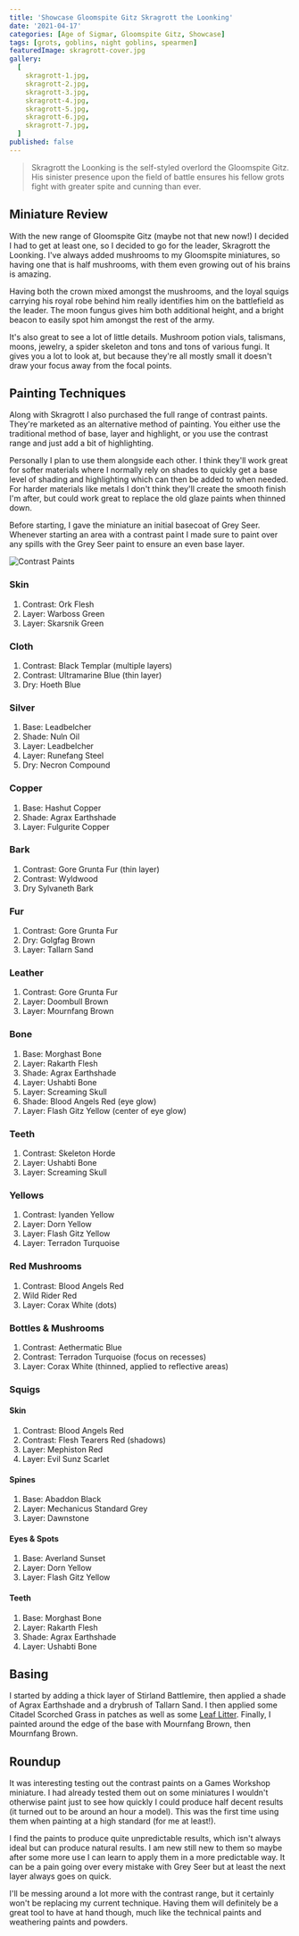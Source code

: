 ```yaml
---
title: 'Showcase Gloomspite Gitz Skragrott the Loonking'
date: '2021-04-17'
categories: [Age of Sigmar, Gloomspite Gitz, Showcase]
tags: [grots, goblins, night goblins, spearmen]
featuredImage: skragrott-cover.jpg
gallery:
  [
    skragrott-1.jpg,
    skragrott-2.jpg,
    skragrott-3.jpg,
    skragrott-4.jpg,
    skragrott-5.jpg,
    skragrott-6.jpg,
    skragrott-7.jpg,
  ]
published: false
---
```


> Skragrott the Loonking is the self-styled overlord the Gloomspite Gitz. His sinister presence upon the field of
> battle ensures his fellow grots fight with greater spite and cunning than ever.

## Miniature Review

With the new range of Gloomspite Gitz (maybe not that new now!) I decided I had to get at least one, so I decided to go
for the leader, Skragrott the Loonking. I've always added mushrooms to my Gloomspite miniatures, so having one that is
half mushrooms, with them even growing out of his brains is amazing.

Having both the crown mixed amongst the mushrooms, and the loyal squigs carrying his royal robe behind him really
identifies him on the battlefield as the leader. The moon fungus gives him both additional height, and a bright beacon
to easily spot him amongst the rest of the army.

It's also great to see a lot of little details. Mushroom potion vials, talismans, moons, jewelry, a spider skeleton and
tons and tons of various fungi. It gives you a lot to look at, but because they're all mostly small it doesn't draw your
focus away from the focal points.

## Painting Techniques

Along with Skragrott I also purchased the full range of contrast paints. They're marketed as an alternative method of
painting. You either use the traditional method of base, layer and highlight, or you use the contrast range and just
add a bit of highlighting.

Personally I plan to use them alongside each other. I think they'll work great for softer materials where I normally
rely on shades to quickly get a base level of shading and highlighting which can then be added to when needed. For
harder materials like metals I don't think they'll create the smooth finish I'm after, but could work great to replace
the old glaze paints when thinned down.

Before starting, I gave the miniature an initial basecoat of Grey Seer. Whenever starting an area with a contrast paint
I made sure to paint over any spills with the Grey Seer paint to ensure an even base layer.

![Contrast Paints](contrast-paints.jpg)

### Skin
1. Contrast: Ork Flesh
2. Layer: Warboss Green
3. Layer: Skarsnik Green

### Cloth
1. Contrast: Black Templar (multiple layers)
2. Contrast: Ultramarine Blue (thin layer)
3. Dry: Hoeth Blue

### Silver
1. Base: Leadbelcher
2. Shade: Nuln Oil
3. Layer: Leadbelcher
4. Layer: Runefang Steel
5. Dry: Necron Compound

### Copper
1. Base: Hashut Copper
2. Shade: Agrax Earthshade
3. Layer: Fulgurite Copper

### Bark
1. Contrast: Gore Grunta Fur (thin layer)
2. Contrast: Wyldwood
3. Dry Sylvaneth Bark

### Fur
1. Contrast: Gore Grunta Fur
2. Dry: Golgfag Brown
3. Layer: Tallarn Sand

### Leather
1. Contrast: Gore Grunta Fur
2. Layer: Doombull Brown
3. Layer: Mournfang Brown

### Bone
1. Base: Morghast Bone
2. Layer: Rakarth Flesh
3. Shade: Agrax Earthshade
4. Layer: Ushabti Bone
5. Layer: Screaming Skull
6. Shade: Blood Angels Red (eye glow)
7. Layer: Flash Gitz Yellow (center of eye glow)

### Teeth
1. Contrast: Skeleton Horde
2. Layer: Ushabti Bone
3. Layer: Screaming Skull

### Yellows
1. Contrast: Iyanden Yellow
2. Layer: Dorn Yellow
3. Layer: Flash Gitz Yellow
4. Layer: Terradon Turquoise

### Red Mushrooms
1. Contrast: Blood Angels Red
2. Wild Rider Red
3. Layer: Corax White (dots)

### Bottles & Mushrooms
1. Contrast: Aethermatic Blue
2. Contrast: Terradon Turquoise (focus on recesses)
3. Layer: Corax White (thinned, applied to reflective areas)

### Squigs

#### Skin
1. Contrast: Blood Angels Red
2. Contrast: Flesh Tearers Red (shadows)
3. Layer: Mephiston Red
4. Layer: Evil Sunz Scarlet

#### Spines
1. Base: Abaddon Black
2. Layer: Mechanicus Standard Grey
3. Layer: Dawnstone

#### Eyes & Spots
1. Base: Averland Sunset
2. Layer: Dorn Yellow
3. Layer: Flash Gitz Yellow

#### Teeth
1. Base: Morghast Bone
2. Layer: Rakarth Flesh
3. Shade: Agrax Earthshade
4. Layer: Ushabti Bone

## Basing

I started by adding a thick layer of Stirland Battlemire, then applied a shade of Agrax Earthshade and a drybrush of
Tallarn Sand. I then applied some Citadel Scorched Grass in patches as well as some
[Leaf Litter](http://www.greenstuffworld.com/en/model-leaves/277-leaf-scatter-litter-natural-leaves.html). Finally, I
painted around the edge of the base with Mournfang Brown, then Mournfang Brown.

## Roundup

It was interesting testing out the contrast paints on a Games Workshop miniature. I had already tested them out on
some miniatures I wouldn't otherwise paint just to see how quickly I could produce half decent results (it turned out
to be around an hour a model). This was the first time using them when painting at a high standard (for me at least!).

I find the paints to produce quite unpredictable results, which isn't always ideal but can produce natural results.
I am new still new to them so maybe after some more use I can learn to apply them in a more predictable way. It can be
a pain going over every mistake with Grey Seer but at least the next layer always goes on quick.

I'll be messing around a lot more with the contrast range, but it certainly won't be replacing my current technique.
Having them will definitely be a great tool to have at hand though, much like the technical paints and weathering
paints and powders.
